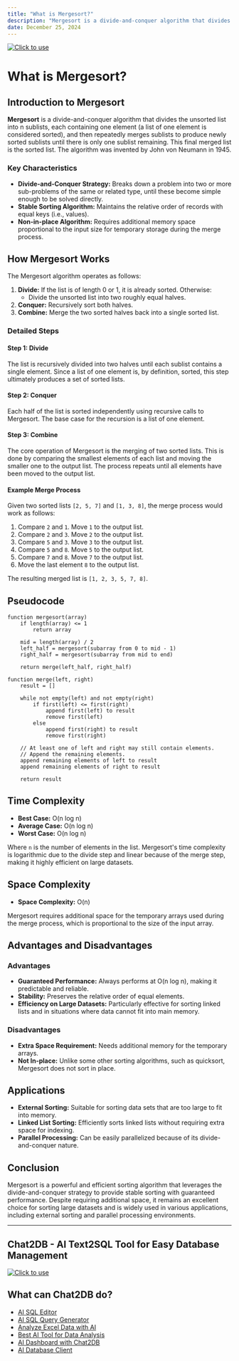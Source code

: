 ```yaml
---
title: "What is Mergesort?"
description: "Mergesort is a divide-and-conquer algorithm that divides the unsorted list into n sublists, each containing one element (a list of one element is considered sorted), and then repeatedly merges sublists to produce newly sorted sublists until there is only one sublist remaining."
date: December 25, 2024
---
```

[![Click to use](/image/blog/bg/chat2db1.png)](https://app.chat2db.ai/)
# What is Mergesort?

## Introduction to Mergesort

**Mergesort** is a divide-and-conquer algorithm that divides the unsorted list into n sublists, each containing one element (a list of one element is considered sorted), and then repeatedly merges sublists to produce newly sorted sublists until there is only one sublist remaining. This final merged list is the sorted list. The algorithm was invented by John von Neumann in 1945.

### Key Characteristics

- **Divide-and-Conquer Strategy:** Breaks down a problem into two or more sub-problems of the same or related type, until these become simple enough to be solved directly.
- **Stable Sorting Algorithm:** Maintains the relative order of records with equal keys (i.e., values).
- **Non-in-place Algorithm:** Requires additional memory space proportional to the input size for temporary storage during the merge process.

## How Mergesort Works

The Mergesort algorithm operates as follows:

1. **Divide:** If the list is of length 0 or 1, it is already sorted. Otherwise:
   - Divide the unsorted list into two roughly equal halves.
2. **Conquer:** Recursively sort both halves.
3. **Combine:** Merge the two sorted halves back into a single sorted list.

### Detailed Steps

#### Step 1: Divide

The list is recursively divided into two halves until each sublist contains a single element. Since a list of one element is, by definition, sorted, this step ultimately produces a set of sorted lists.

#### Step 2: Conquer

Each half of the list is sorted independently using recursive calls to Mergesort. The base case for the recursion is a list of one element.

#### Step 3: Combine

The core operation of Mergesort is the merging of two sorted lists. This is done by comparing the smallest elements of each list and moving the smaller one to the output list. The process repeats until all elements have been moved to the output list.

#### Example Merge Process

Given two sorted lists `[2, 5, 7]` and `[1, 3, 8]`, the merge process would work as follows:

1. Compare `2` and `1`. Move `1` to the output list.
2. Compare `2` and `3`. Move `2` to the output list.
3. Compare `5` and `3`. Move `3` to the output list.
4. Compare `5` and `8`. Move `5` to the output list.
5. Compare `7` and `8`. Move `7` to the output list.
6. Move the last element `8` to the output list.

The resulting merged list is `[1, 2, 3, 5, 7, 8]`.

## Pseudocode

```plaintext
function mergesort(array)
    if length(array) <= 1
        return array

    mid = length(array) / 2
    left_half = mergesort(subarray from 0 to mid - 1)
    right_half = mergesort(subarray from mid to end)

    return merge(left_half, right_half)

function merge(left, right)
    result = []

    while not empty(left) and not empty(right)
        if first(left) <= first(right)
            append first(left) to result
            remove first(left)
        else
            append first(right) to result
            remove first(right)

    // At least one of left and right may still contain elements.
    // Append the remaining elements.
    append remaining elements of left to result
    append remaining elements of right to result

    return result
```

## Time Complexity

- **Best Case:** O(n log n)
- **Average Case:** O(n log n)
- **Worst Case:** O(n log n)

Where `n` is the number of elements in the list. Mergesort's time complexity is logarithmic due to the divide step and linear because of the merge step, making it highly efficient on large datasets.

## Space Complexity

- **Space Complexity:** O(n)

Mergesort requires additional space for the temporary arrays used during the merge process, which is proportional to the size of the input array.

## Advantages and Disadvantages

### Advantages

- **Guaranteed Performance:** Always performs at O(n log n), making it predictable and reliable.
- **Stability:** Preserves the relative order of equal elements.
- **Efficiency on Large Datasets:** Particularly effective for sorting linked lists and in situations where data cannot fit into main memory.

### Disadvantages

- **Extra Space Requirement:** Needs additional memory for the temporary arrays.
- **Not In-place:** Unlike some other sorting algorithms, such as quicksort, Mergesort does not sort in place.

## Applications

- **External Sorting:** Suitable for sorting data sets that are too large to fit into memory.
- **Linked List Sorting:** Efficiently sorts linked lists without requiring extra space for indexing.
- **Parallel Processing:** Can be easily parallelized because of its divide-and-conquer nature.

## Conclusion

Mergesort is a powerful and efficient sorting algorithm that leverages the divide-and-conquer strategy to provide stable sorting with guaranteed performance. Despite requiring additional space, it remains an excellent choice for sorting large datasets and is widely used in various applications, including external sorting and parallel processing environments.

---

## Chat2DB - AI Text2SQL Tool for Easy Database Management

[![Click to use](/image/blog/chat2db.png)](https://app.chat2db.ai/)

## What can Chat2DB do?

- [AI SQL Editor](https://chat2db.ai/feature/AI%20SQL%20Editor)
- [AI SQL Query Generator](https://chat2db.ai/feature/AI%20SQL%20Query%20Generator)
- [Analyze Excel Data with AI](https://chat2db.ai/feature/Analyze%20Excel%20Data%20with%20AI)
- [Best AI Tool for Data Analysis](https://chat2db.ai/feature/Best%20AI%20Tool%20for%20Data%20Analysis)
- [AI Dashboard with Chat2DB](https://chat2db.ai/feature/AI%20Dashboard%20with%20Chat2DB)
- [AI Database Client](https://chat2db.ai/feature/AI%20Database%20Client)
